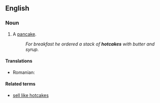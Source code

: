 ==English==

===Noun===
{{en-noun}}

# A [[pancake]].
#:''For breakfast he ordered a stack of '''hotcakes''' with butter and syrup.''

====Translations====
{{trans-top|pancake}}
* Romanian: {{t|ro|clătită|f}}
{{trans-middle}}
{{trans-bottom}}

====Related terms====
*[[sell like hotcakes]]